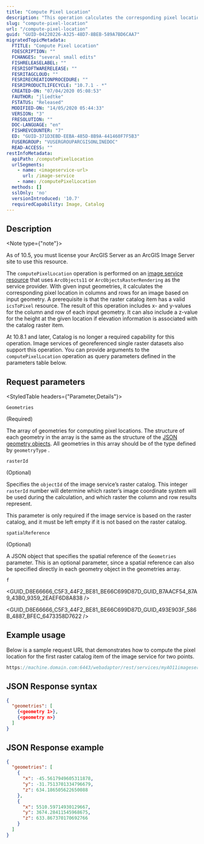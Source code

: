 ```yaml
---
title: "Compute Pixel Location"
description: "This operation calculates the corresponding pixel location in columns and rows from an image based on input geometry."
slug: "compute-pixel-location"
url: "/compute-pixel-location"
guid: "GUID-04220226-A325-48D7-8BEB-589A7BD6CAA7"
migratedTopicMetadata:
  FTITLE: "Compute Pixel Location"
  FDESCRIPTION: ""
  FCHANGES: "several small edits"
  FISHRELEASELABEL: ""
  FESRISOFTWARERELEASE: ""
  FESRITAGCLOUD: ""
  FESRIRECREATIONPROCEDURE: ""
  FESRIPRODUCTLIFECYCLE: "10.7.1 - *"
  CREATED-ON: "07/04/2020 05:08:53"
  FAUTHOR: "jliedtke"
  FSTATUS: "Released"
  MODIFIED-ON: "14/05/2020 05:44:33"
  VERSION: "3"
  FRESOLUTION: ""
  DOC-LANGUAGE: "en"
  FISHREVCOUNTER: "7"
  ED: "GUID-371D3EBD-EEBA-485D-8B9A-441460F7F5B3"
  FUSERGROUP: "VUSERGROUPARCGISONLINEDOC"
  READ-ACCESS: ""
restInfoMetadata:
  apiPath: /computePixelLocation
  urlSegments:
    - name: <imageservice-url>
      url: /image-service
    - name: /computePixelLocation
  methods: []
  sslOnly: 'no'
  versionIntroduced: '10.7'
  requiredCapability: Image, Catalog
---
```



## Description

<Note type={"note"}>

As of 10.5, you must license your ArcGIS Server as an ArcGIS Image Server site to use this resource.

</Note>

The `computePixelLocation` operation is performed on an [image service resource](/image-service) that uses `ArcObjects11` or `ArcObjectsRasterRendering` as the service provider. With given input geometries, it calculates the corresponding pixel location in columns and rows for an image based on input geometry. A prerequisite is that the raster catalog item has a valid `icsToPixel` resource. The result of this operation includes x- and y-values for the column and row of each input geometry. It can also include a z-value for the height at the given location if elevation information is associated with the catalog raster item.

At 10.8.1 and later, Catalog is no longer a required capability for this operation. Image services of georeferenced single raster datasets also support this operation. You can provide arguments to the `computePixelLocation` operation as query parameters defined in the parameters table below.

##  Request parameters

<StyledTable headers={"Parameter,Details"}>

<StyledTableRow>

<StyledTableCell cellStyle="markdown">

`Geometries` 

(Required)

</StyledTableCell>

<StyledTableCell cellStyle="markdown">

The array of geometries for computing pixel locations. The structure of each geometry in the array is the same as the structure of the [JSON geometry objects](/geometry-service). All geometries in this array should be of the type defined by `geometryType` .

</StyledTableCell>

</StyledTableRow>

<StyledTableRow>

<StyledTableCell cellStyle="markdown">

`rasterId` 

(Optional)

</StyledTableCell>

<StyledTableCell cellStyle="markdown">

Specifies the `objectId`  of the image service’s raster catalog. This integer `rasterId` number will determine which raster’s image coordinate system will be used during the calculation, and which raster the column and row results represent.

This parameter is only required if the image service is based on the raster catalog, and it must be left empty if it is not based on the raster catalog.

</StyledTableCell>

</StyledTableRow>

<StyledTableRow>

<StyledTableCell cellStyle="markdown">

`spatialReference` 

(Optional)

</StyledTableCell>

<StyledTableCell cellStyle="markdown">

A JSON object that specifies the spatial reference of the `Geometries` parameter. This is an optional parameter, since a spatial reference can also be specified directly in each geometry object in the geometries array.

</StyledTableCell>

</StyledTableRow>

<StyledTableRow>

<StyledTableCell cellStyle="markdown">

`f` 

</StyledTableCell>

<StyledTableCell cellStyle="markdown">

<GUID_D8E66666_C5F3_44F2_BE81_BE66C699D87D_GUID_B7AACF54_87A9_43B0_9359_2EAEF6D8A838 />

<GUID_D8E66666_C5F3_44F2_BE81_BE66C699D87D_GUID_493E903F_586B_4887_BFEC_6473358D7622 />

</StyledTableCell>

</StyledTableRow>

</StyledTable>

## Example usage

Below is a sample request URL that demonstrates how to compute the pixel location for the first raster catalog item of the image service for two points.

```javascript
https://machine.domain.com:6443/webadaptor/rest/services/myAO11imageservice/ImageServer/ computePixelLocation?geometries={"geometries":  [{ "x": 491374.849829215906,"y": 3762865.05682404758,"spatialReference": {"wkid": 32611} }, {"x": 491483.5473642843,"y": 3763001.33978307154,"spatialReference": {"wkid": 32611}}],"geometryType":"esriGeometryPoint"}&rasterId=1&spatialReference=&f=pjson
```

 

## JSON Response syntax

```json
{
  "geometries": [
    {<geometry 1>},
    {<geometry n>}
  ]
}
```

 

## JSON Response example

```json
{
  "geometries": [
    {
      "x": -45.5617949605311878,
      "y": -31.7513701334796679,
      "z": 634.186505622650088
    },
    {
      "x": 5510.59714930129667,
      "y": 3674.28411545968675,
      "z": 633.867370170692766
    }
  ]
}
```

 
